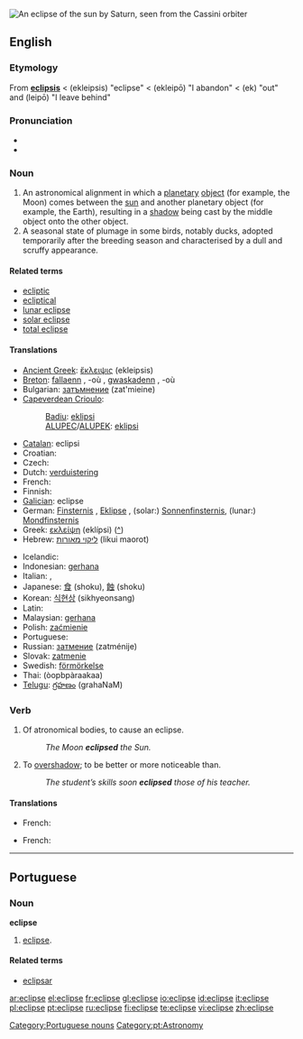[[Image:Saturn eclipse.jpg|thumb|An eclipse of the sun by Saturn, seen from the [[Wikipedia:Cassini–Huygens|Cassini orbiter]]]]
{{see|éclipsé}}
==English==

{{wikipedia}}

===Etymology===
From {{L.}} '''[[eclipsis]]''' < {{AGr.}} '''{{polytonic|[[ἔκλειψις]]}}''' (ekleipsis) "eclipse" < '''{{polytonic|[[ἐκλείπω]]}}''' (ekleipō) "I abandon" < '''{{polytonic|[[ἐκ]]}}''' (ek) "out" and '''{{polytonic|[[λείπω]]}}''' (leipō) "I leave behind"

===Pronunciation===
* {{IPA|/ɛˈklɪps/ or /iˈklɪps/}}
* {{audio|en-us-eclipse.ogg|Audio (US)}}

===Noun===
{{en-noun}}

# An astronomical alignment in which a [[planetary]] [[object]] (for example, the Moon) comes between the [[sun]] and another planetary object (for example, the Earth), resulting in a [[shadow]] being cast by the middle object onto the other object.
# A seasonal state of plumage in some birds, notably ducks, adopted temporarily after the breeding season and characterised by a dull and scruffy appearance.

====Related terms====
* [[ecliptic]]
* [[ecliptical]]
* [[lunar eclipse]]
* [[solar eclipse]]
* [[total eclipse]]

====Translations====
{{trans-top|passage of a planetary object between others}}
* [[Ancient Greek]]: [[ἔκλειψις]] (ekleipsis) {{f}}
* [[Breton]]: [[fallaenn]] {{f}}, -où {{p}}, [[gwaskadenn]] {{f}}, -où {{p}}
* Bulgarian: [[затъмнение]] (zat'mieine) {{n}}
* [[Capeverdean Crioulo]]:
*: [[Badiu]]: [[eklipsi]]
*: [[ALUPEC]]/[[ALUPEK]]: [[eklipsi]]
* [[Catalan]]: eclipsi {{m}}
* Croatian: {{t-|hr|pomrčina|f}}
* Czech: {{t-|cs|zatmění|n}}
* Dutch: [[verduistering]] {{f}}
* French: {{t+|fr|éclipse|f}}
* Finnish: {{t-|fi|pimennys}}
* [[Galician]]: eclipse {{m}}
* German: [[Finsternis]] {{f}}, [[Eklipse]] {{f}}, (solar:) [[Sonnenfinsternis]], (lunar:) [[Mondfinsternis]]
* Greek: [[εκλείψη]] (eklípsi) {{f}} ([[:el:εκλείψη|^]])
* Hebrew: [[ליקוי מאורות]] (likui maorot)
{{trans-mid}}
* Icelandic: {{t+|is|myrkvi}}
* Indonesian: [[gerhana]]
* Italian: {{t+|it|eclisse|f}}, {{t+|it|eclissi|f}}
* Japanese: [[食]] (shoku), [[蝕]] (shoku)
* Korean: [[식현상]] (sikhyeonsang)
* Latin: {{t-|la|eclipsis|m}}
* Malaysian: [[gerhana]]
* Polish: [[zaćmienie]] {{n}}
* Portuguese: {{t+|pt|eclipse|m}}
* Russian: [[затмение]] (zatménije) {{n}}
* Slovak: [[zatmenie]] {{n}}
* Swedish: [[förmörkelse]]
* Thai: {{THchar|[[อุปราคา]]}} (òopbpàraakaa)
* [[Telugu]]: [[గ్రహణం]] (grahaNaM)
{{trans-bot}}

===Verb===
{{en-verb|eclipses|eclipsing|eclipsed}}

# {{transitive}} Of atronomical bodies, to cause an eclipse.
#: ''The Moon '''eclipsed''' the Sun.''
# {{transitive}} To [[overshadow]]; to be better or more noticeable than.
#: ''The student’s skills soon '''eclipsed''' those of his teacher.''

====Translations====
{{trans-top|To cause an eclipse}}
*French: {{t|fr|éclipser}}
{{trans-mid}}
{{trans-bottom}}

{{trans-top|To overshadow}}
*French: {{t|fr|éclipser}}
{{trans-mid}}
{{trans-bottom}}

----

==Portuguese==

===Noun===
'''eclipse''' {{m}}

# [[#English|eclipse]].

====Related terms====
{{top2}}
* [[eclipsar]]
{{mid2}}
{{bottom}}

[[Category:Portuguese nouns]]
[[Category:pt:Astronomy]]

[[ar:eclipse]]
[[el:eclipse]]
[[fr:eclipse]]
[[gl:eclipse]]
[[io:eclipse]]
[[id:eclipse]]
[[it:eclipse]]
[[pl:eclipse]]
[[pt:eclipse]]
[[ru:eclipse]]
[[fi:eclipse]]
[[te:eclipse]]
[[vi:eclipse]]
[[zh:eclipse]]